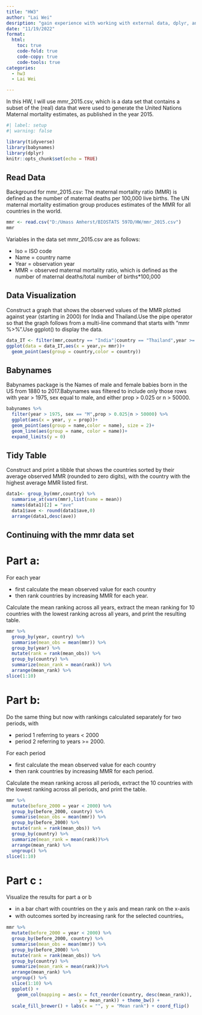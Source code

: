 ```yaml
---
title: "HW3"
author: "Lai Wei"
desription: "gain experience with working with external data, dplyr, and the pipe operator."
date: "11/19/2022"
format:
  html:
    toc: true
    code-fold: true
    code-copy: true
    code-tools: true
categories:
  - hw3
  - Lai Wei

---
```


In this HW, I will use mmr_2015.csv, which is a data set that contains a subset of the (real) data that were used to generate the United Nations Maternal mortality estimates, as published in the year 2015. 

```r
#| label: setup
#| warning: false

library(tidyverse)
library(babynames)
library(dplyr)
knitr::opts_chunk$set(echo = TRUE)
```

## Read Data

Background for  mmr_2015.csv: 
The maternal mortality ratio (MMR) is defined as the number of maternal deaths per 100,000 live births. The UN maternal mortality estimation group produces estimates of the MMR for all countries in the world.

```r
mmr <- read.csv("D:/Umass Amherst/BIOSTATS 597D/HW/mmr_2015.csv")
mmr
```
Variables in the data set mmr_2015.csv are as follows:

-	Iso = ISO code
-	Name = country name
-	Year = observation year
-	MMR = observed maternal mortality ratio, which is defined as the number of maternal deaths/total number of births*100,000

## Data Visualization

Construct a graph that shows the observed values of the MMR plotted against year (starting in 2000) for India and Thailand.Use the pipe operator so that the graph follows from a multi-line command that starts with “mmr %>%”.Use ggplot() to display the data.
```r
data_IT <- filter(mmr,country == "India"|country == "Thailand",year >= 2000)
ggplot(data = data_IT,aes(x = year,y= mmr))+
  geom_point(aes(group = country,color = country))
```


## Babynames

Babynames package is the Names of male and female babies born in the US from 1880 to 2017.Babynames was filtered to include only those rows with year > 1975, sex equal to male, and either prop > 0.025 or n > 50000.

```r
babynames %>% 
  filter(year > 1975, sex == "M",prop > 0.025|n > 50000) %>% 
  ggplot(aes(x = year, y = prop))+
  geom_point(aes(group = name,color = name), size = 2)+
  geom_line(aes(group = name, color = name))+
  expand_limits(y = 0)
```

## Tidy Table

Construct and print a tibble that shows the countries sorted by their average observed MMR (rounded to zero digits), with the country with the highest average MMR listed first.

```r
data1<- group_by(mmr,country) %>% 
  summarise_at(vars(mmr),list(name = mean))
  names(data1)[2] = "ave" 
  data1$ave <- round(data1$ave,0)
  arrange(data1,desc(ave))
```

## Continuing with the mmr data set

# Part a: 
For each year

- first calculate the mean observed value for each country
- then rank countries by increasing MMR for each year. 

Calculate the mean ranking across all years, extract the mean ranking for 10 countries with the lowest ranking across all years, and print the resulting table. 

```r
mmr %>%
  group_by(year, country) %>%
  summarise(mean_obs = mean(mmr)) %>%
  group_by(year) %>%
  mutate(rank = rank(mean_obs)) %>%
  group_by(country) %>%
  summarize(mean_rank = mean(rank)) %>%
  arrange(mean_rank) %>%
slice(1:10)
```

# Part b: 
Do the same thing but now with rankings calculated separately for two periods, with 

- period 1 referring to years < 2000 
- period 2 referring to years >= 2000. 

For each period

- first calculate the mean observed value for each country 
- then rank countries by increasing MMR for each period. 

Calculate the mean ranking across all periods, extract the 10 countries with the lowest ranking across all periods, and print the table.

```r
mmr %>%
  mutate(before_2000 = year < 2000) %>%
  group_by(before_2000, country) %>%
  summarise(mean_obs = mean(mmr)) %>%
  group_by(before_2000) %>%
  mutate(rank = rank(mean_obs)) %>%
  group_by(country) %>%
  summarize(mean_rank = mean(rank))%>%
  arrange(mean_rank) %>%
  ungroup() %>%
slice(1:10)
```

# Part c : 
Visualize the results for part a or b

- in a bar chart with countries on the y axis and mean rank on the x-axis
- with outcomes sorted by increasing rank for the selected countries。
```r
mmr %>%
  mutate(before_2000 = year < 2000) %>%
  group_by(before_2000, country) %>%
  summarise(mean_obs = mean(mmr)) %>%
  group_by(before_2000) %>%
  mutate(rank = rank(mean_obs)) %>%
  group_by(country) %>%
  summarize(mean_rank = mean(rank))%>%
  arrange(mean_rank) %>%
  ungroup() %>%
  slice(1:10) %>%
  ggplot() +
    geom_col(mapping = aes(x = fct_reorder(country, desc(mean_rank)), 
                           y = mean_rank)) + theme_bw() +
  scale_fill_brewer() + labs(x = "", y = "Mean rank") + coord_flip()
```